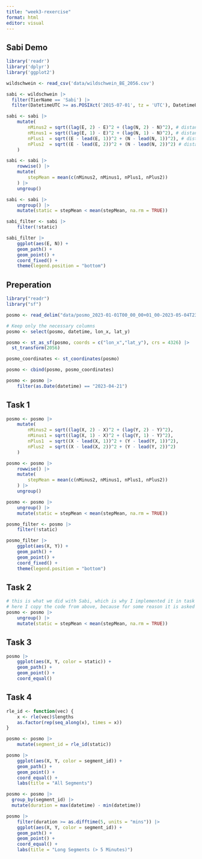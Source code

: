 ```yaml
---
title: "week3-rexercise"
format: html
editor: visual
---
```


## Sabi Demo

```r
library('readr')
library('dplyr')
library('ggplot2')

wildschwein <- read_csv('data/wildschwein_BE_2056.csv')

sabi <- wildschwein |>
  filter(TierName == 'Sabi') |>
  filter(DatetimeUTC >= as.POSIXct('2015-07-01', tz = 'UTC'), DatetimeUTC < as.POSIXct('2015-07-03', tz = 'UTC'))

sabi <- sabi |>
    mutate(
        nMinus2 = sqrt((lag(E, 2) - E)^2 + (lag(N, 2) - N)^2), # distance to pos -30 minutes
        nMinus1 = sqrt((lag(E, 1) - E)^2 + (lag(N, 1) - N)^2), # distance to pos -15 minutes
        nPlus1  = sqrt((E - lead(E, 1))^2 + (N - lead(N, 1))^2), # distance to pos +15 mintues
        nPlus2  = sqrt((E - lead(E, 2))^2 + (N - lead(N, 2))^2) # distance to pos +30 minutes
    )

sabi <- sabi |>
    rowwise() |>
    mutate(
        stepMean = mean(c(nMinus2, nMinus1, nPlus1, nPlus2))
    ) |>
    ungroup()

sabi <- sabi |>
    ungroup() |>
    mutate(static = stepMean < mean(stepMean, na.rm = TRUE))

sabi_filter <- sabi |>
    filter(!static)

sabi_filter |>
    ggplot(aes(E, N)) +
    geom_path() +
    geom_point() +
    coord_fixed() +
    theme(legend.position = "bottom")
```

## Preperation

```r
library("readr")
library("sf")

posmo <- read_delim("data/posmo_2023-01-01T00_00_00+01_00-2023-05-04T23_59_59+02_00.csv")

# Keep only the necessary columns
posmo <- select(posmo, datetime, lon_x, lat_y)

posmo <- st_as_sf(posmo, coords = c("lon_x","lat_y"), crs = 4326) |>
  st_transform(2056)

posmo_coordinates <- st_coordinates(posmo)

posmo <- cbind(posmo, posmo_coordinates)

posmo <- posmo |>
    filter(as.Date(datetime) == "2023-04-21")
```

## Task 1

```r
posmo <- posmo |>
    mutate(
        nMinus2 = sqrt((lag(X, 2) - X)^2 + (lag(Y, 2) - Y)^2),
        nMinus1 = sqrt((lag(X, 1) - X)^2 + (lag(Y, 1) - Y)^2),
        nPlus1  = sqrt((X - lead(X, 1))^2 + (Y - lead(Y, 1))^2),
        nPlus2  = sqrt((X - lead(X, 2))^2 + (Y - lead(Y, 2))^2)
    )

posmo <- posmo |>
    rowwise() |>
    mutate(
        stepMean = mean(c(nMinus2, nMinus1, nPlus1, nPlus2))
    ) |>
    ungroup()

posmo <- posmo |>
    ungroup() |>
    mutate(static = stepMean < mean(stepMean, na.rm = TRUE))

posmo_filter <- posmo |>
    filter(!static)

posmo_filter |>
    ggplot(aes(X, Y)) +
    geom_path() +
    geom_point() +
    coord_fixed() +
    theme(legend.position = "bottom")
```

## Task 2

```r
# this is what we did with Sabi, which is why I implemented it in task 1 already;
# here I copy the code from above, because for some reason it is asked for again in task 2
posmo <- posmo |>
    ungroup() |>
    mutate(static = stepMean < mean(stepMean, na.rm = TRUE))
```

## Task 3

```r
posmo |>
    ggplot(aes(X, Y, color = static)) +
    geom_path() +
    geom_point() +
    coord_equal()
```

## Task 4

```r
rle_id <- function(vec) {
    x <- rle(vec)$lengths
    as.factor(rep(seq_along(x), times = x))
}

posmo <- posmo |>
    mutate(segment_id = rle_id(static))

posmo |>
    ggplot(aes(X, Y, color = segment_id)) +
    geom_path() +
    geom_point() +
    coord_equal() +
    labs(title = "All Segments")

posmo <- posmo |>
  group_by(segment_id) |>
  mutate(duration = max(datetime) - min(datetime))

posmo |>
    filter(duration >= as.difftime(5, units = "mins")) |>
    ggplot(aes(X, Y, color = segment_id)) +
    geom_path() +
    geom_point() +
    coord_equal() +
    labs(title = "Long Segments (> 5 Minutes)")
```
